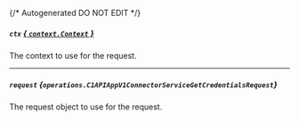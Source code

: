 {/* Autogenerated DO NOT EDIT  */}

##### `ctx` [*{ `context.Context` }*](https://pkg.go.dev/context#Context)
The context to use for the request.

---
##### `request` *{`operations.C1APIAppV1ConnectorServiceGetCredentialsRequest`}*
The request object to use for the request.
<Collapsible openLabel={Labels.showProperties} closeLabel={Labels.hideProperties}>
    <C1APIAppV1ConnectorServiceGetCredentialsRequest/>
</Collapsible>


